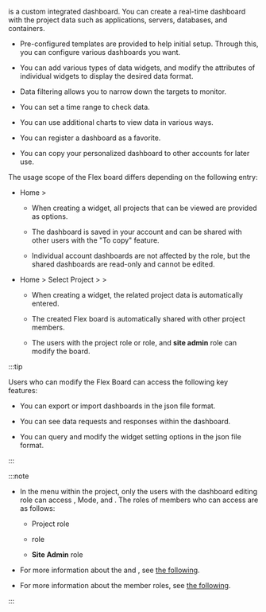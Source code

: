 <Cmdname sid="side_flexboard" className="uitext" /> is a custom integrated dashboard. You can create a real-time dashboard with the project data such as applications, servers, databases, and containers.

<ImgLang img='flex-board-mod.png' desc='Flex Board Edit mode' />

- Pre-configured templates are provided to help initial setup. Through this, you can configure various dashboards you want.

- You can add various types of data widgets, and modify the attributes of individual widgets to display the desired data format.

- Data filtering allows you to narrow down the targets to monitor.

- You can set a time range to check data.

- You can use additional charts to view data in various ways.

- You can register a dashboard as a favorite.

- You can copy your personalized dashboard to other accounts for later use.

The usage scope of the Flex board differs depending on the following entry:

- Home &gt; <Cmdname sid="side_integratedFlexboard" className="uitext" />

  - When creating a widget, all projects that can be viewed are provided as options. 

  - The dashboard is saved in your account and can be shared with other users with the "To copy" feature.

  - Individual account dashboards are not affected by the role, but the shared dashboards are read-only and cannot be edited. 

- Home &gt; Select Project &gt; <Cmdname sid="side_dashboard" className="uitext" /> &gt; <Cmdname sid="side_flexboard" className="uitext" />

  - When creating a widget, the related project data is automatically entered.

  - The created Flex board is automatically shared with other project members.

  - The users with the project <Cmdname sid="edit" className="b600" /> role or <Cmdname sid="ITM06494" className="b600" /> role, and **site admin** role can modify the board.

:::tip

Users who can modify the Flex Board can access the following key features:

- You can export or import dashboards in the json file format.

- You can see data requests and responses within the dashboard.

- You can query and modify the widget setting options in the json file format.

:::

:::note

- In the <Cmdname sid="side_flexboard" className="uitext" /> menu within the project, only the users with the dashboard editing role can access <Cmdname sid="edit_mode" className="uitext" />, <Cmdname sid="admin" className="uitext" /> Mode, and <Cmdname sid="filter" className="uitext" />. The roles of members who can access are as follows:

  - Project <Cmdname sid="edit" className="b600" /> role 

  - <Cmdname sid="ITM06494" className="b600" /> role

  - **Site Admin** role

- For more information about the <Cmdname sid="view_mode" className="uitext" /> and <Cmdname sid="filter" className="uitext" />, see [the following](flexboard-mode).

- For more information about the member roles, see [the following](../project/project-structure#member-auth).

:::
